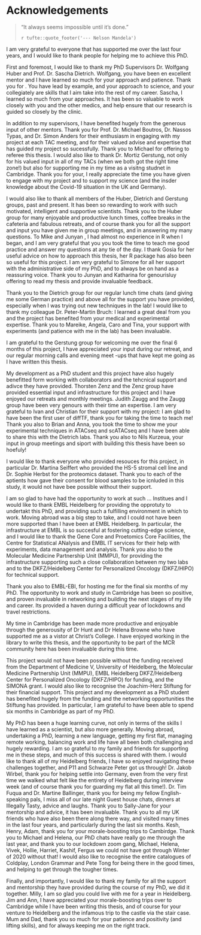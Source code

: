 # Acknowledgements {-}
> "It always seems impossible until it's done."
>
> `r tufte::quote_footer('--- Nelson Mandela')`

I am very grateful to everyone that has supported me over the last four years, and I would like to thank people for helping me to achieve this PhD. 

First and foremost, I would like to thank my PhD Supervisors Dr. Wolfgang Huber and Prof. Dr. Sascha Dietrich. Wolfgang, you have been en excellent mentor and I have learned so much for your approach and patience. Thank you for . You have lead by example, and your approach to science, and your collegiately are skills that I aim take into the rest of my career. Sascha, I learned so much from your approaches. It has been so valuable to work closely with you and the other medics, and help ensure that our research is guided so closely by the clinic. 

In addition to my supervisors, I have benefited hugely from the generous input of other mentors. Thank you for Prof. Dr. Michael Boutros, Dr. Nassos Typas, and Dr. Simon Anders for their enthusiasm in engaging with my project at each TAC meeting, and for their valued advise and expertise that has guided my project so sucessfully. Thank you to Michael for offering to referee this thesis.  I would also like to thank Dr. Mortiz Gerstung, not only for his valued input in all of my TACs (when we both got the right time zone!)  but also for supporting me in my time as a visitng studnet in Cambridge. Thank you for your, I really appreciate the time you have given to engage with my project and to support my science (and the insder knowledge about the Covid-19 situation in the UK and Germany). 

I would also like to thank all members of the Huber, Dietrich and Gerstung groups, past and present. It has been so rewarding to work with such motivated, intelligent and supportive scientists. Thank you to the Huber group for many enjoyable and productive lunch times, coffee breaks in the cafeteria and  fabulous retreats, and of course thank you for all the support and input you have given me in group meetings, and in answering my many questions. To Mike and Junyan , I had almost no experience in R when I began, and I am very grateful that you you took the time to teach me good practice and answer my questions at any tie of the day. I thank Gosia for her useful advice on how to approach this thesis, her R package has also been so useful for this project. I am very grateful to Simone for all her support with the administrative side of my PhD, and to always be on hand as a reassuring voice. Thank you to Junyan and Katharina for genourisluy offering to read my thesis and provide invaluable feedback. 

Thank you to the Dietrich group for our regular lunch time chats (and giving me some German practice) and above all for the support you have provided, especially when I was trying out new techniques in the lab! I would like to thank my colleague Dr. Peter-Martin Bruch: I learned a great deal from you and the project has benefited from your medical and experimental expertise. Thank you to Mareike, Angela, Caro and Tina, your support with experiments (and patience with me in the lab) has been invaluable. 

I am grateful to the Gerstung group for welcoming me over the final 6 months of this project, I have appreciated your input during our retreat, and our regular morning calls and evening meet -ups that have kept me going as I have written this thesis. 

My development as a PhD student and this project have also hugely benefitted form working with collaborators and the tehcnical support and adivce they have provided. Thorsten Zenz and the Zenz group have provided essential input and infrastructure for this project and I have enjoyed our retreats and monthly meetings. Judith Zaugg and the Zaugg group have been very genours with their time an expertise. I am very grateful to Ivan and Christian for their support with my project: I am glad to have been the first user of diffTF, thank you for taking the time to teach me! Thank you also to Brian and Anna, you took the time to show me your experimental techniques in ATACseq and scATACseq and I have been able to share this with the Dietrich labs. Thank you also to Nils Kurzeua, your input in group meetings and siport with building this thesis have been so hoefuly! 

I would like to thank everyone who provided resouces for this project, in particular Dr. Martina Seiffert who provided the HS-5 stromal cell line and Dr. Sophie Herbst for the proteomics dataset. Thank you to each of the aptients how gave their consent for blood samples to be icnluded in this study, it would not have bee possible without their support. 

I am so glad to have had the opportunity to work at such ... Institues and I would like to thank EMBL Heidelberg  for providing the opprotuty to undertakt this PhD, and providing such a fulfilling environment in which to work. Moving abroad was a big step to take, and I could not have been more supported than I have been at EMBL Heidelberg. In particular, the infrastructure at EMBL is so succesful at fostering cutting-edge science, and I would like to thank the Gene Core and Proetomics Core Facilities, the Centre for Statistical ANalysis and EMBL IT services for their help with experiments, data management and analysis. Thank you also to the Molecular Medicine Partnership Unit (MMPU), for providing the infrastructure supporting such a close collaboration between my two labs and to the DKFZ/Heidelberg Center for Personalized Oncology (DKFZ/HIPO) for technical support.

Thank you also to  EMBL-EBI, for hosting me for the final six months of my PhD. The opportunity to work and study in Cambridge has been so positive, and proven invaluable in networking and building the next stages of my life and career. Its provided a haven during a difficult year of lockdowns and travel restrictions. 

My time in Cambridge has been made more productive and enjoyable through the generousity of Dr Hunt and Dr Helena Browne who have supported me as a vistor at Christ's College. I have enjoyed working in the library to write this thesis, and the opportunity to be part of the MCR community here has been invaluable during this time. 

This project would not have been possible without the funding received from the Department of Medicine V, University of Heidelberg, the Molecular Medicine Partnership Unit (MMPU), EMBL Heidelberg  DKFZ/Heidelberg Center for Personalized Oncology (DKFZ/HIPO) for funding, 
and the SIMONA grant. I would also like to recognise the Joachim-Herz Stiftung for their financial support. This project and my development as a PhD student has benefited hugely from the funding  and the networking opportunities the Stiftung has provided. In particular, I am grateful to have been able to spend six months in Cambridge as part of my PhD.  

My PhD has been a huge learning curve, not only in terms of the skills I have learned as a scientist, but also more generally. Moving abroad, undertaking a PhD, learning a new language, getting my first flat, managing remote working, balancing work and life have all been both challenging and hugely rewarding. I am so grateful to my family and friends for supporting me in these steps, and much of this success is shared with them. I would like to thank all of my Heidelberg friends, I have so enjoyed navigating these challenges together, and P11 and Schwarze Peter got us through! Dr. Jakob Wirbel, thank you for helping settle into Germany, even from the very first time we walked what felt like the entirety of Heidelberg during interview week (and of course thank you for guarding my flat all this time!). Dr. Tim Fuqua and Dr. Martine Ballinger, thank you for being my fellow English-speaking pals, I miss all of our late night Guest house chats, dinners at Illegally Tasty, advice and laughs. Thank you to Sally-Jane for your mentorship and advice, it has been invaluable.  Thank you to all my UK friends who have also been there along there way, and visited many times in the last four years, and particularly during the last six months. Kesh, Henry, Adam, thank you for your morale-boosting trips to Cambirdge. Thank you to Michael and Helena, our PhD chats have really go me through the last year, and  thank you to our lockdown zoom gang, Michael, Helena, Vivek, Hollie, Harriet, Kashif, Fergus we could not have got through Winter of 2020 without that! I would also like to recognise the entire catalogues of Coldplay, London Grammar and Pete Tong for being there in the good times, and helping to get through the tougher times.

Finally, and importantly, I would like to thank my family for all the support and mentorship they have provided during the course of my PhD, we did it together. Milly, I am so glad you could live with me for a year in Heidelberg. Jim and Ann, I have appreciated your morale-boosting trips over to Cambridge while I have been writing this thesis, and of course for your venture to Heidelberg and the infamous trip to the castle via the stair case. Mum and Dad, thank you so much for your patience and positivity (and lifting skills), and for always keeping me on the right track. 